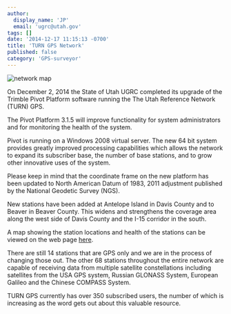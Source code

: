 ```yaml
---
author:
  display_name: 'JP'
  email: 'ugrc@utah.gov'
tags: []
date: '2014-12-17 11:15:13 -0700'
title: 'TURN GPS Network'
published: false
category: 'GPS-surveyor'
---
```


![network map](/images/404.png)

On December 2, 2014 the State of Utah UGRC completed its upgrade of the Trimble Pivot Platform software running the The Utah Reference Network (TURN) GPS.

The Pivot Platform 3.1.5 will improve functionality for system administrators and for monitoring the health of the system.

Pivot is running on a Windows 2008 virtual server. The new 64 bit system provides greatly improved processing capabilities which allows the network to expand its subscriber base, the number of base stations, and to grow other innovative uses of the system.

Please keep in mind that the coordinate frame on the new platform has been updated to North American Datum of 1983, 2011 adjustment published by the National Geodetic Survey (NGS).

New stations have been added at Antelope Island in Davis County and to Beaver in Beaver County. This widens and strengthens the coverage area along the west side of Davis County and the I-15 corridor in the south.

A map showing the station locations and health of the stations can be viewed on the web page [here](https://turngps.utah.gov/Map/SensorMap.aspx).

There are still 14 stations that are GPS only and we are in the process of changing those out. The other 68 stations throughout the entire network are capable of receiving data from multiple satellite constellations including satellites from the USA GPS system, Russian GLONASS System, European Galileo and the Chinese COMPASS System.

TURN GPS currently has over 350 subscribed users, the number of which is increasing as the word gets out about this valuable resource.

<Contacts subject={frontmatter.title} contactKey='turn' />
